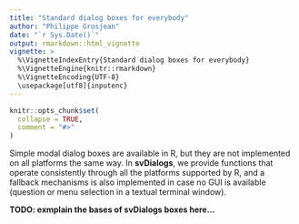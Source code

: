 ```yaml
---
title: "Standard dialog boxes for everybody"
author: "Philippe Grosjean"
date: "`r Sys.Date()`"
output: rmarkdown::html_vignette
vignette: >
  %\VignetteIndexEntry{Standard dialog boxes for everybody}
  %\VignetteEngine{knitr::rmarkdown}
  %\VignetteEncoding{UTF-8}
  \usepackage[utf8]{inputenc}
---
```


```r
knitr::opts_chunk$set(
  collapse = TRUE,
  comment = "#>"
)
```

Simple modal dialog boxes are available in R, but they are not implemented on all platforms the same way. In **svDialogs**, we provide functions that operate consistently through all the platforms supported by R, and a fallback mechanisms is also implemented in case no GUI is available (question or menu selection in a textual terminal window).

**TODO: exmplain the bases of svDialogs boxes here...**
